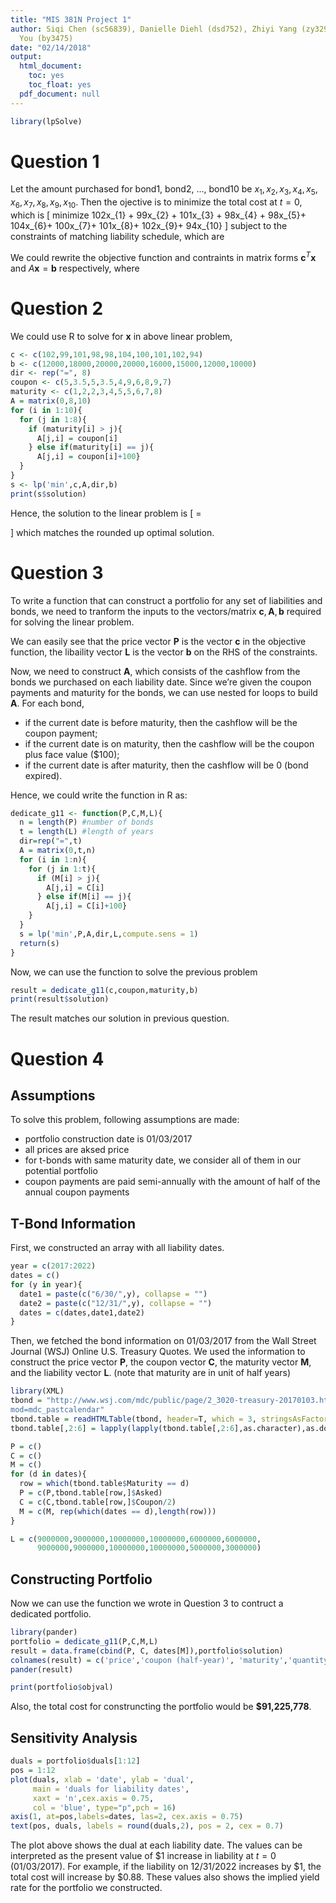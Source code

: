 ```yaml
---
title: "MIS 381N Project 1"
author: Siqi Chen (sc56839), Danielle Diehl (dsd752), Zhiyi Yang (zy3296), Boying
  You (by3475)
date: "02/14/2018"
output:
  html_document:
    toc: yes
    toc_float: yes
  pdf_document: null
---
```

```r
library(lpSolve)
```

# Question 1
Let the amount purchased for bond1, bond2, ..., bond10 be $x_{1}, x_{2}, x_{3}, x_{4}, x_{5}, x_{6}, x_{7}, x_{8}, x_{9}, x_{10}$. Then the ojective is to minimize the total cost at $t=0$, which is 
\[
minimize \quad 102x_{1} + 99x_{2} + 101x_{3} + 98x_{4}
+ 98x_{5}+ 104x_{6}+ 100x_{7}+ 101x_{8}+ 102x_{9}+ 94x_{10}
\]
subject to the constraints of matching liability schedule, which are
\begin{equation*}
  \begin{cases}
  105x_{1} + 3.5x_{2} + 5x_{3} + 3.5x_{4}
+ 4x_{5}+ 9x_{6}+ 6x_{7}+ 8x_{8}+ 9x_{9}+ 7x_{10}&= 12000\\
  103.5x_{2} + 105x_{3} + 3.5x_{4}
+ 4x_{5}+ 9x_{6}+ 6x_{7}+ 8x_{8}+ 9x_{9}+ 7x_{10}&= 18000\\
  103.5x_{4}
+ 4x_{5}+ 9x_{6}+ 6x_{7}+ 8x_{8}+ 9x_{9}+ 7x_{10}&= 20000\\
  104x_{5}+ 9x_{6}+ 6x_{7}+ 8x_{8}+ 9x_{9}+ 7x_{10}&= 20000\\
  109x_{6}+ 106x_{7}+ 8x_{8}+ 9x_{9}+ 7x_{10}&= 16000\\
  108x_{8}+ 9x_{9}+ 7x_{10}&= 15000\\
  109x_{9}+ 7x_{10}&= 12000\\
  107x_{10}&= 10000\\
  x_{1},x_{2},x_{3}, x_{4}, x_{5}, x_{6}, x_{7}, x_{8}, x_{9}, x_{10} &\geq 0\\
  \end{cases}
\end{equation*}

We could rewrite the objective function and contraints in matrix forms $\textbf{c}^{T}\textbf{x}$ and $A\textbf{x} = \textbf{b}$ respectively, where
\begin{equation*}
\textbf{c} = 
  \begin{bmatrix}
  102\\
  99\\
  101\\
  98\\
  98\\
  104\\
  100\\
  101\\
  102\\
  94\\
  \end{bmatrix},
\quad
A = 
  \begin{bmatrix}
  105 & 3.5 & 5 & 3.5 & 4 & 9 & 6 & 8 & 9 & 7 \\
  0 & 103.5 & 105 & 3.5 & 4 & 9 & 6 & 8 & 9 & 7 \\
  0 & 0 & 0 & 103.5 & 4 & 9 & 6 & 8 & 9 & 7 \\
  0 & 0 & 0 & 0 & 104 & 9 & 6 & 8 & 9 & 7 \\
  0 & 0 & 0 & 0 & 0 & 109 & 106 & 8 & 9 & 7 \\
  0 & 0 & 0 & 0 & 0 & 0 & 0 & 108 & 9 & 7 \\
  0 & 0 & 0 & 0 & 0 & 0 & 0 & 0 & 109 & 7 \\
  0 & 0 & 0 & 0 & 0 & 0 & 0 & 0 & 0 & 107 \\
  \end{bmatrix},
\quad
\textbf{x} = 
  \begin{bmatrix}
  x_{1}\\
  x_{2}\\
  x_{3}\\
  x_{4}\\
  x_{5}\\
  x_{6}\\
  x_{7}\\
  x_{8}\\
  x_{9}\\
  x_{10}\\
  \end{bmatrix},
\quad
\textbf{b} = 
  \begin{bmatrix}
  12000\\
  18000\\
  20000\\
  20000\\
  16000\\
  15000\\
  12000\\
  10000\\
  \end{bmatrix}
\end{equation*}

# Question 2
We could use R to solve for $\textbf{x}$ in above linear problem, 
```r
c <- c(102,99,101,98,98,104,100,101,102,94)
b <- c(12000,18000,20000,20000,16000,15000,12000,10000)
dir <- rep("=", 8)
coupon <- c(5,3.5,5,3.5,4,9,6,8,9,7)
maturity <- c(1,2,2,3,4,5,5,6,7,8)
A = matrix(0,8,10)
for (i in 1:10){
  for (j in 1:8){
    if (maturity[i] > j){
      A[j,i] = coupon[i]
    } else if(maturity[i] == j){
      A[j,i] = coupon[i]+100}
  }
}
s <- lp('min',c,A,dir,b)
print(s$solution)
```

Hence, the solution to the linear problem is
\[\textbf{x} = \begin{bmatrix}
  62.14\\
  0\\
  125.24\\
  151.51\\
  156.81\\
  123.08\\
  0\\
  124.16\\
  104.09\\
  93.46\\
\end{bmatrix}\]
which matches the rounded up optimal solution.

# Question 3
To write a function that can construct a portfolio for any set of liabilities and bonds, we need to tranform the inputs to the vectors/matrix $\textbf{c}, \textbf{A}, \textbf{b}$ required for solving the linear problem.

We can easily see that the price vector $\textbf{P}$ is the vector $\textbf{c}$ in the objective function, the libaility vector $\textbf{L}$ is the vector $\textbf{b}$ on the RHS of the constraints.

Now, we need to construct $\textbf{A}$, which consists of the cashflow from the bonds we purchased on each liability date. Since we're given the coupon payments and maturity for the bonds, we can use nested for loops to build $\textbf{A}$. For each bond, 

- if the current date is before maturity, then the cashflow will be the coupon payment; 
- if the current date is on maturity, then the cashflow will be the coupon plus face value ($100); 
- if the current date is after maturity, then the cashflow will be 0 (bond expired).

Hence, we could write the function in R as:

```r
dedicate_g11 <- function(P,C,M,L){
  n = length(P) #number of bonds
  t = length(L) #length of years
  dir=rep("=",t)
  A = matrix(0,t,n)
  for (i in 1:n){
    for (j in 1:t){
      if (M[i] > j){
        A[j,i] = C[i]
      } else if(M[i] == j){
        A[j,i] = C[i]+100}
    }
  }
  s = lp('min',P,A,dir,L,compute.sens = 1)
  return(s)
}
```

Now, we can use the function to solve the previous problem

```r
result = dedicate_g11(c,coupon,maturity,b)
print(result$solution)
```

The result matches our solution in previous question.

# Question 4
## Assumptions
To solve this problem, following assumptions are made:

- portfolio construction date is 01/03/2017
- all prices are aksed price
- for t-bonds with same maturity date, we consider all of them in our potential portfolio
- coupon payments are paid semi-annually with the amount of half of the annual coupon payments

## T-Bond Information
First, we constructed an array with all liability dates.
```r
year = c(2017:2022)
dates = c()
for (y in year){
  date1 = paste(c("6/30/",y), collapse = "")
  date2 = paste(c("12/31/",y), collapse = "")
  dates = c(dates,date1,date2)
}
```

Then, we fetched the bond information on  01/03/2017 from the Wall Street Journal (WSJ) Online U.S. Treasury Quotes. We used the information to construct the price vector $\textbf{P}$, the coupon vector $\textbf{C}$, the maturity vector $\textbf{M}$, and the liability vector $\textbf{L}$. (note that maturity are in unit of half years)  
```r
library(XML)
tbond = "http://www.wsj.com/mdc/public/page/2_3020-treasury-20170103.html#treasuryB?
mod=mdc_pastcalendar"
tbond.table = readHTMLTable(tbond, header=T, which = 3, stringsAsFactor = F)
tbond.table[,2:6] = lapply(lapply(tbond.table[,2:6],as.character),as.double)

P = c()
C = c()
M = c()
for (d in dates){
  row = which(tbond.table$Maturity == d)
  P = c(P,tbond.table[row,]$Asked)
  C = c(C,tbond.table[row,]$Coupon/2)
  M = c(M, rep(which(dates == d),length(row)))
}

L = c(9000000,9000000,10000000,10000000,6000000,6000000,
      9000000,9000000,10000000,10000000,5000000,3000000)
```

## Constructing Portfolio
Now we can use the function we wrote in Question 3 to contruct a dedicated portfolio.
```r
library(pander)
portfolio = dedicate_g11(P,C,M,L)
result = data.frame(cbind(P, C, dates[M]),portfolio$solution)
colnames(result) = c('price','coupon (half-year)', 'maturity','quantity')
pander(result)
```

```r
print(portfolio$objval)
```
Also, the total cost for construncting the portfolio would be $\textbf{\$91,225,778}$.

## Sensitivity Analysis
```r
duals = portfolio$duals[1:12]
pos = 1:12
plot(duals, xlab = 'date', ylab = 'dual', 
     main = 'duals for liability dates',
     xaxt = 'n',cex.axis = 0.75,
     col = 'blue', type="p",pch = 16)
axis(1, at=pos,labels=dates, las=2, cex.axis = 0.75)
text(pos, duals, labels = round(duals,2), pos = 2, cex = 0.7)
```

The plot above shows the dual at each liability date. The values can be interpreted as the present value of \$1 increase in liability at $t = 0$ (01/03/2017). For example, if the liability on 12/31/2022 increases by \$1, the total cost will increase by $0.88. These values also shows the implied yield rate for the portfolio we constructed. 
